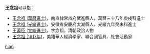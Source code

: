 '''王念祖'''可以指：
* [[王念祖_(萬曆進士)|王念祖 (萬曆進士)]]，南直隸常州府武進縣人，萬曆三十八年庚戌科進士
* [[王念祖_(光緒進士)|王念祖 (光緒進士)]]，安徽省安慶府太湖縣人，光緒九年癸未科進士
* [[王藎臣_(宣統進士)|王藎臣 (宣統進士)]]，字念祖，清朝政治人物
* [[王念祖_(1917年)|王念祖 (1917年)]]，美籍華人經濟學家、聯合國官員、社會活動家
{{disambig}}

[[Category:三字王姓人名消歧义|nian]]
